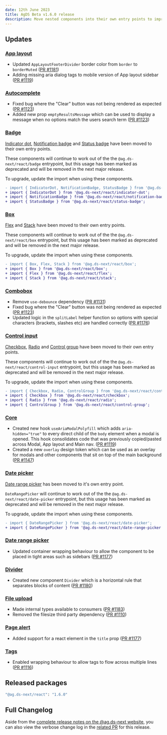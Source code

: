 ```yaml
---
date: 12th June 2023
title: AgDS Beta v1.6.0 release
description: Move nested components into their own entry points to improve documentation, plus various bug fixes and improvements.
---
```


## Updates

### [App layout](/components/app-layout)

- Updated `AppLayoutFooterDivider` border color from `border` to `borderMuted` ([PR #1181](https://github.com/steelthreads/agds-next/pull/1181))
- Adding missing aria dialog tags to mobile version of App layout sidebar ([PR #1119](https://github.com/steelthreads/agds-next/pull/1119))

### [Autocomplete](/components/autocomplete)

- Fixed bug where the "Clear" button was not being rendered as expected ([PR #1123](https://github.com/steelthreads/agds-next/pull/1123))
- Added new prop `emptyResultsMessage` which can be used to display a message when no options match the users search term ([PR #1123](https://github.com/steelthreads/agds-next/pull/1123))

### [Badge](/components/badge)

[Indicator dot](/components/indicator-dot), [Notification badge](/components/notification-badge) and [Status badge](/components/status-badge) have been moved to their own entry points.

These components will continue to work out of the the `@ag.ds-next/react/badge` entrypoint, but this usage has been marked as deprecated and will be removed in the next major release.

To upgrade, update the import when using these components.

```diff
- import { IndicatorDot, NotificationBadge, StatusBadge } from '@ag.ds-next/react/badge';
+ import { IndicatorDot } from '@ag.ds-next/react/indicator-dot';
+ import { NotificationBadge } from '@ag.ds-next/react/notification-badge';
+ import { StatusBadge } from '@ag.ds-next/react/status-badge';
```

### [Box](/components/box)

[Flex](/components/flex) and [Stack](/components/stack) have been moved to their own entry points.

These components will continue to work out of the the `@ag.ds-next/react/box` entrypoint, but this usage has been marked as deprecated and will be removed in the next major release.

To upgrade, update the import when using these components.

```diff
- import { Box, Flex, Stack } from '@ag.ds-next/react/box';
+ import { Box } from '@ag.ds-next/react/box';
+ import { Flex } from '@ag.ds-next/react/flex';
+ import { Stack } from '@ag.ds-next/react/stack';
```

### [Combobox](/components/combobox)

- Remove `use-debounce` dependency ([PR #1131](https://github.com/steelthreads/agds-next/pull/1131))
- Fixed bug where the "Clear" button was not being rendered as expected ([PR #1123](https://github.com/steelthreads/agds-next/pull/1123))
- Updated logic in the `splitLabel` helper function so options with special characters (brackets, slashes etc) are handled correctly ([PR #1176](https://github.com/steelthreads/agds-next/pull/1176))

### [Control input](/components/control-input)

[Checkbox](/components/checkbox), [Radio](/components/radio) and [Control group](/components/control-group) have been moved to their own entry points.

These components will continue to work out of the the `@ag.ds-next/react/control-input` entrypoint, but this usage has been marked as deprecated and will be removed in the next major release.

To upgrade, update the import when using these components.

```diff
- import { Checkbox, Radio, ControlGroup } from '@ag.ds-next/react/control-input';
+ import { Checkbox } from '@ag.ds-next/react/checkbox';
+ import { Radio } from '@ag.ds-next/react/radio';
+ import { ControlGroup } from '@ag.ds-next/react/control-group';
```

### [Core](/components/core)

- Created new hook `useAriaModalPolyfill` which adds `aria-hidden="true"` to every direct child of the `body` element when a modal is opened. This hook consolidates code that was previously copied/pasted across Modal, App layout and Main nav. ([PR #1119](https://github.com/steelthreads/agds-next/pull/1119))
- Created a new `overlay` design token which can be used as an overlay for modals and other components that sit on top of the main background ([PR #1147](https://github.com/steelthreads/agds-next/pull/1147))

### [Date picker](/components/date-picker)

[Date range picker](/components/date-range-picker) has been moved to it's own entry point.

`DateRangePicker` will continue to work out of the the `@ag.ds-next/react/date-picker` entrypoint, but this usage has been marked as deprecated and will be removed in the next major release.

To upgrade, update the import when using these components.

```diff
- import { DateRangePicker } from '@ag.ds-next/react/date-picker';
+ import { DateRangePicker } from '@ag.ds-next/react/date-range-picker';
```

### [Date range picker](/components-date-range-picker)

- Updated container wrapping behaviour to allow the component to be placed in tight areas such as sidebars ([PR #1177](https://github.com/steelthreads/agds-next/pull/1170))

### [Divider](/components/divider)

- Created new component `Divider` which is a horizontal rule that separates blocks of content ([PR #1180](https://github.com/steelthreads/agds-next/pull/1180))

### [File upload](/components/file-upload)

- Made internal types available to consumers ([PR #1183](https://github.com/steelthreads/agds-next/pull/1183))
- Removed the filesize third party dependency ([PR #1110](https://github.com/steelthreads/agds-next/pull/1110))

### [Page alert](/components/page-alert)

- Added support for a react element in the `title` prop ([PR #1177](https://github.com/steelthreads/agds-next/pull/1177))

### [Tags](/components/tags)

- Enabled wrapping behaviour to allow tags to flow across multiple lines ([PR #1116](https://github.com/steelthreads/agds-next/pull/1116))

## Released packages

```sh
"@ag.ds-next/react": "1.6.0"
```

## Full Changelog

Aside from the [complete release notes on the @ag.ds-next website](https://design-system.agriculture.gov.au/updates/2023-06-12), you can also view the verbose change log in the [related PR](https://github.com/steelthreads/agds-next/pull/1118) for this release.
